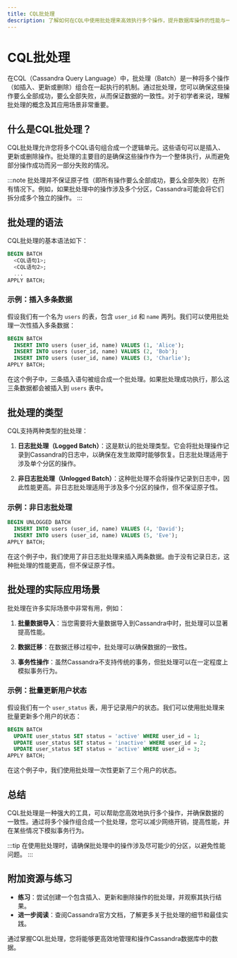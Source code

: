 ```yaml
---
title: CQL批处理
description: 了解如何在CQL中使用批处理来高效执行多个操作，提升数据库操作的性能与一致性。
---
```


# CQL批处理

在CQL（Cassandra Query Language）中，批处理（Batch）是一种将多个操作（如插入、更新或删除）组合在一起执行的机制。通过批处理，您可以确保这些操作要么全部成功，要么全部失败，从而保证数据的一致性。对于初学者来说，理解批处理的概念及其应用场景非常重要。

## 什么是CQL批处理？

CQL批处理允许您将多个CQL语句组合成一个逻辑单元。这些语句可以是插入、更新或删除操作。批处理的主要目的是确保这些操作作为一个整体执行，从而避免部分操作成功而另一部分失败的情况。

:::note
批处理并不保证原子性（即所有操作要么全部成功，要么全部失败）在所有情况下。例如，如果批处理中的操作涉及多个分区，Cassandra可能会将它们拆分成多个独立的操作。
:::

## 批处理的语法

CQL批处理的基本语法如下：

```sql
BEGIN BATCH
  <CQL语句1>;
  <CQL语句2>;
  ...
APPLY BATCH;
```

### 示例：插入多条数据

假设我们有一个名为 `users` 的表，包含 `user_id` 和 `name` 两列。我们可以使用批处理一次性插入多条数据：

```sql
BEGIN BATCH
  INSERT INTO users (user_id, name) VALUES (1, 'Alice');
  INSERT INTO users (user_id, name) VALUES (2, 'Bob');
  INSERT INTO users (user_id, name) VALUES (3, 'Charlie');
APPLY BATCH;
```

在这个例子中，三条插入语句被组合成一个批处理。如果批处理成功执行，那么这三条数据都会被插入到 `users` 表中。

## 批处理的类型

CQL支持两种类型的批处理：

1. **日志批处理（Logged Batch）**：这是默认的批处理类型。它会将批处理操作记录到Cassandra的日志中，以确保在发生故障时能够恢复。日志批处理适用于涉及单个分区的操作。

2. **非日志批处理（Unlogged Batch）**：这种批处理不会将操作记录到日志中，因此性能更高。非日志批处理适用于涉及多个分区的操作，但不保证原子性。

### 示例：非日志批处理

```sql
BEGIN UNLOGGED BATCH
  INSERT INTO users (user_id, name) VALUES (4, 'David');
  INSERT INTO users (user_id, name) VALUES (5, 'Eve');
APPLY BATCH;
```

在这个例子中，我们使用了非日志批处理来插入两条数据。由于没有记录日志，这种批处理的性能更高，但不保证原子性。

## 批处理的实际应用场景

批处理在许多实际场景中非常有用，例如：

1. **批量数据导入**：当您需要将大量数据导入到Cassandra中时，批处理可以显著提高性能。

2. **数据迁移**：在数据迁移过程中，批处理可以确保数据的一致性。

3. **事务性操作**：虽然Cassandra不支持传统的事务，但批处理可以在一定程度上模拟事务行为。

### 示例：批量更新用户状态

假设我们有一个 `user_status` 表，用于记录用户的状态。我们可以使用批处理来批量更新多个用户的状态：

```sql
BEGIN BATCH
  UPDATE user_status SET status = 'active' WHERE user_id = 1;
  UPDATE user_status SET status = 'inactive' WHERE user_id = 2;
  UPDATE user_status SET status = 'active' WHERE user_id = 3;
APPLY BATCH;
```

在这个例子中，我们使用批处理一次性更新了三个用户的状态。

## 总结

CQL批处理是一种强大的工具，可以帮助您高效地执行多个操作，并确保数据的一致性。通过将多个操作组合成一个批处理，您可以减少网络开销，提高性能，并在某些情况下模拟事务行为。

:::tip
在使用批处理时，请确保批处理中的操作涉及尽可能少的分区，以避免性能问题。
:::

## 附加资源与练习

- **练习**：尝试创建一个包含插入、更新和删除操作的批处理，并观察其执行结果。
- **进一步阅读**：查阅Cassandra官方文档，了解更多关于批处理的细节和最佳实践。

通过掌握CQL批处理，您将能够更高效地管理和操作Cassandra数据库中的数据。